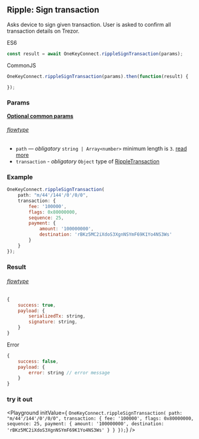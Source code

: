 

## Ripple: Sign transaction
Asks device to sign given transaction. User is asked to confirm all transaction
details on Trezor.

ES6
```javascript
const result = await OneKeyConnect.rippleSignTransaction(params);
```

CommonJS
```javascript
OneKeyConnect.rippleSignTransaction(params).then(function(result) {

});
```

### Params
[****Optional common params****](./commonParams)
###### [flowtype](https://github.com/OneKeyHQ/connect/blob/onekey/src/js/types/params.js#L149-L154)
* `path` — *obligatory* `string | Array<number>` minimum length is `3`. [read more](./path)
* `transaction` - *obligatory* `Object` type of [RippleTransaction](https://github.com/OneKeyHQ/connect/blob/onekey/src/js/types/ripple.js#L36-L42)

### Example
```javascript
OneKeyConnect.rippleSignTransaction(
    path: "m/44'/144'/0'/0/0",
    transaction: {
        fee: '100000',
        flags: 0x80000000,
        sequence: 25,
        payment: {
            amount: '100000000',
            destination: 'rBKz5MC2iXdoS3XgnNSYmF69K1Yo4NS3Ws'
        }
    }
});
```

### Result
###### [flowtype](https://github.com/OneKeyHQ/connect/blob/onekey/src/js/types/ripple.js#L49-L52)
```javascript
{
    success: true,
    payload: {
        serializedTx: string,
        signature: string,
    }
}
```
Error
```javascript
{
    success: false,
    payload: {
        error: string // error message
    }
}
```


### try it out
<Playground
    initValue={
`OneKeyConnect.rippleSignTransaction(
    path: "m/44'/144'/0'/0/0",
    transaction: {
        fee: '100000',
        flags: 0x80000000,
        sequence: 25,
        payment: {
            amount: '100000000',
            destination: 'rBKz5MC2iXdoS3XgnNSYmF69K1Yo4NS3Ws'
        }
    }
});`}
/>

